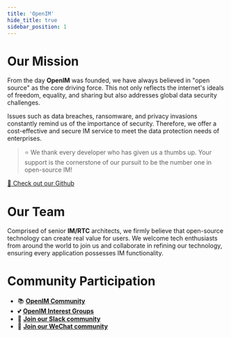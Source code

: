 ```yaml
---
title: 'OpenIM'
hide_title: true
sidebar_position: 1
---
```


# Our Mission

From the day **OpenIM** was founded, we have always believed in "open source" as the core driving force. This not only reflects the internet's ideals of freedom, equality, and sharing but also addresses global data security challenges.

Issues such as data breaches, ransomware, and privacy invasions constantly remind us of the importance of security. Therefore, we offer a cost-effective and secure IM service to meet the data protection needs of enterprises.

> ⭐️ We thank every developer who has given us a thumbs up. Your support is the cornerstone of our pursuit to be the number one in open-source IM!

[🔗 Check out our Github](https://github.com/OpenIMSDK/Open-IM-Server)

# Our Team

Comprised of senior **IM/RTC** architects, we firmly believe that open-source technology can create real value for users. We welcome tech enthusiasts from around the world to join us and collaborate in refining our technology, ensuring every application possesses IM functionality.

# Community Participation

- 📚 [**OpenIM Community**](https://github.com/OpenIMSDK/community)
- 💕 [**OpenIM Interest Groups**](https://github.com/Openim-sigs)
- 🚀 [**Join our Slack community**](https://join.slack.com/t/openimsdk/shared_invite/zt-22720d66b-o_FvKxMTGXtcnnnHiMqe9Q)
- :eyes: [**Join our WeChat community**](https://openim-1253691595.cos.ap-nanjing.myqcloud.com/WechatIMG20.jpeg)